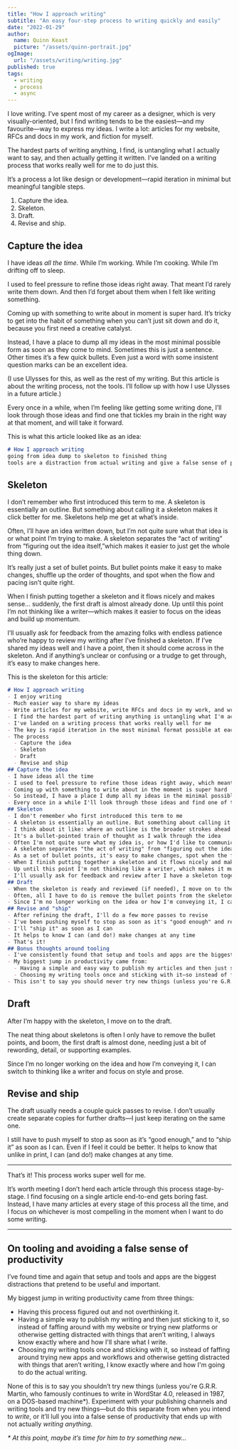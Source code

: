 ```yaml
---
title: "How I approach writing"
subtitle: "An easy four-step process to writing quickly and easily"
date: "2022-01-29"
author:
  name: Quinn Keast
  picture: "/assets/quinn-portrait.jpg"
ogImage:
  url: "/assets/writing/writing.jpg"
published: true
tags:
  - writing
  - process
  - async
---
```


I love writing. I’ve spent most of my career as a designer, which is very visually-oriented, but I find writing tends to be the easiest—and my favourite—way to express my ideas. I write a lot: articles for my website, RFCs and docs in my work, and fiction for myself.

The hardest parts of writing anything, I find, is untangling what I actually want to say, and then actually getting it written. I’ve landed on a writing process that works really well for me to do just this.

It’s a process a lot like design or development—rapid iteration in minimal but meaningful tangible steps.

1. Capture the idea.
2. Skeleton.
3. Draft.
4. Revise and ship.

## Capture the idea

I have ideas _all the time_. While I’m working. While I’m cooking. While I’m drifting off to sleep.

I used to feel pressure to refine those ideas right away. That meant I’d rarely write them down. And then I’d forget about them when I felt like writing something.

Coming up with something to write about in moment is super hard. It’s tricky to get into the habit of something when you can’t just sit down and do it, because you first need a creative catalyst.

Instead, I have a place to dump all my ideas in the most minimal possible form as soon as they come to mind. Sometimes this is just a sentence. Other times it’s a few quick bullets. Even just a word with some insistent question marks can be an excellent idea.

(I use Ulysses for this, as well as the rest of my writing. But this article is about the writing process, not the tools. I’ll follow up with how I use Ulysses in a future article.)

Every once in a while, when I’m feeling like getting some writing done, I’ll look through those ideas and find one that tickles my brain in the right way at that moment, and will take it forward.

This is what this article looked like as an idea:

```md
# How I approach writing
going from idea dump to skeleton to finished thing
tools are a distraction from actual writing and give a false sense of productivity
```

## Skeleton

I don’t remember who first introduced this term to me. A skeleton is essentially an outline. But something about calling it a skeleton makes it click better for me. Skeletons help me get at what’s inside.

Often, I’ll have an idea written down, but I’m not quite sure what that idea is or what point I’m trying to make. A skeleton separates the “act of writing” from “figuring out the idea itself,”which makes it easier to just get the whole thing down.

It’s really just a set of bullet points. But bullet points make it easy to make changes, shuffle up the order of thoughts, and spot when the flow and pacing isn’t quite right.

When I finish putting together a skeleton and it flows nicely and makes sense... suddenly, the first draft is almost already done. Up until this point I’m not thinking like a writer—which makes it easier to focus on the ideas and build up momentum.

I’ll usually ask for feedback from the amazing folks with endless patience who’re happy to review my writing after I’ve finished a skeleton. If I’ve shared my ideas well and I have a point, then it should come across in the skeleton. And if anything’s unclear or confusing or a trudge to get through, it’s easy to make changes here.

This is the skeleton for this article:

```md
# How I approach writing
- I enjoy writing
- Much easier way to share my ideas
- Write articles for my website, write RFCs and docs in my work, and write fiction for myself
- I find the hardest part of writing anything is untangling what I'm actually thinking and want to say
- I've landed on a writing process that works really well for me
- The key is rapid iteration in the most minimal format possible at each stage
- The process
  - Capture the idea
  - Skeleton
  - Draft
  - Revise and ship
## Capture the idea
- I have ideas all the time
- I used to feel pressure to refine those ideas right away, which meant that I'd rarely write them down, and then I'd forget about them when I wanted to write something
- Coming up with something to write about in the moment is super hard
- So instead, I have a place I dump all my ideas in the minimal possible form as soon as they come to mind (I use Ulysses for this, future article about how I use Ulysses to come)
- Every once in a while I'll look through those ideas and find one of them tickles my brain in the right way in that moment, and will take it forward
## Skeleton
- I don't remember who first introduced this term to me
- A skeleton is essentially an outline. But something about calling it a skeleton makes it click better for me.
- I think about it like: where an outline is the broader strokes ahead of writing, a skeleton is secretly writing the article
- It's a bullet-pointed train of thought as I walk through the idea
- Often I'm not quite sure what my idea is, or how I'd like to communicate it
- A skeleton separates "the act of writing" from "figuring out the idea," making it easier to just get the whole thing down
- As a set of bullet points, it's easy to make changes, spot when the flow and pacing isn't quite right, and reorder things altogether
- When I finish putting together a skeleton and it flows nicely and makes sense, and I'm confident in what I'm trying to say and how I'm saying it... suddenly, the first draft is almost already done
- Up until this point I'm not thinking like a writer, which makes it much easier to build momentum
- I'll usually ask for feedback and review after I have a skeleton together. If I've shared my ideas well, they should come across in the skeleton. If anything's unclear or confusing or if there's any pacing issues, it's super easy to make changes now
## Draft
- When the skeleton is ready and reviewed (if needed), I move on to the draft
- Often, all I have to do is remove the bullet points from the skeleton, and boom, first draft is almost done, and just needs a bit of rewording, detail, or examples
- Since I'm no longer working on the idea or how I'm conveying it, I can start thinking more like a writer and focus on style and prose
## Revise and "ship"
- After refining the draft, I'll do a few more passes to revise
- I've been pushing myself to stop as soon as it's "good enough" and resist the urge to keep polishing
- I'll "ship it" as soon as I can
- It helps to know I can (and do!) make changes at any time
- That's it!
## Bonus thoughts around tooling
- I've consistently found that setup and tools and apps are the biggest distractions that pretend to be useful and important
- My biggest jump in productivity came from:
  - Having a simple and easy way to publish my articles and then just sticking with it—so that instead of faffing around with my website or trying to choose where to write, I know exactly where and how I'll be publishing the article
  - Choosing my writing tools once and sticking with it—so instead of faffing around trying new apps and workflows, I know exactly how and where I'm going to go through the writing process that I know works for me 
- This isn't to say you should never try new things (unless you're G.R.R. Martin, who famously continues to write in a 19XX copy of Wordstar on a XYZ). Experiment with your your writing tool and try new things—but do so separate from when you intend to write, or it'll give you a false sense of productivity while you're not actually _writing anything_
```

## Draft

After I’m happy with the skeleton, I move on to the draft.

The neat thing about skeletons is often I only have to remove the bullet points, and boom, the first draft is almost done, needing just a bit of rewording, detail, or supporting examples.

Since I’m no longer working on the idea and how I’m conveying it, I can switch to thinking like a writer and focus on style and prose.

## Revise and ship

The draft usually needs a couple quick passes to revise. I don’t usually create separate copies for further drafts—I just keep iterating on the same one.

I still have to push myself to stop as soon as it’s “good enough,” and to “ship it” as soon as I can. Even if I feel it could be better.
It helps to know that unlike in print, I can (and do!) make changes at any time.

---

That’s it! This process works super well for me.

It’s worth meeting I don’t herd each article through this process stage-by-stage. I find focusing on a single article end-to-end gets boring fast. Instead, I have many articles at every stage of this process all the time, and I focus on whichever is most compelling in the moment when I want to do some writing.

---

## On tooling and avoiding a false sense of productivity

I’ve found time and again that setup and tools and apps are the biggest distractions that pretend to be useful and important.

My biggest jump in writing productivity came from three things:

- Having this process figured out and not overthinking it.
- Having a simple way to publish my writing and then just sticking to it, so instead of faffing around with my website or trying new platforms or otherwise getting distracted with things that aren’t writing, I always know exactly where and how I'll share what I write.
- Choosing my writing tools once and sticking with it, so instead of faffing around trying new apps and workflows and otherwise getting distracted with things that aren’t writing, I know exactly where and how I'm going to do the actual writing.

None of this is to say you shouldn’t try new things (unless you're G.R.R. Martin, who famously continues to write in WordStar 4.0, released in 1987, on a DOS-based machine*). Experiment with your publishing channels and writing tools and try new things—but do this separate from when you intend to _write_, or it’ll lull you into a false sense of productivity that ends up with not actually _writing anything_.


_\* At this point, maybe it’s time for him to try something new..._

